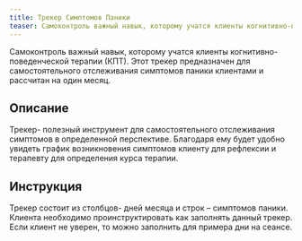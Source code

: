 ```yaml
---
title: Трекер Симптомов Паники
teaser: Самоконтроль важный навык, которому учатся клиенты когнитивно-поведенческой терапии (КПТ). Этот трекер предназначен для самостоятельного отслеживания симптомов паники клиентами и рассчитан на один месяц.
---
```


Самоконтроль важный навык, которому учатся клиенты когнитивно-поведенческой терапии (КПТ). Этот трекер предназначен для самостоятельного отслеживания симптомов паники клиентами и рассчитан на один месяц.

## Описание

Трекер- полезный инструмент для самостоятельного отслеживания симптомов
в определенной перспективе. Благодаря ему будет удобно увидеть график
возникновения симптомов клиенту для рефлексии и терапевту для
определения курса терапии.

## Инструкция

Трекер состоит из столбцов- дней месяца и строк – симптомов паники.
Клиента необходимо проинструктировать как заполнять данный трекер. Если
клиент не уверен, то можно заполнить для примера дни на сеансе.
